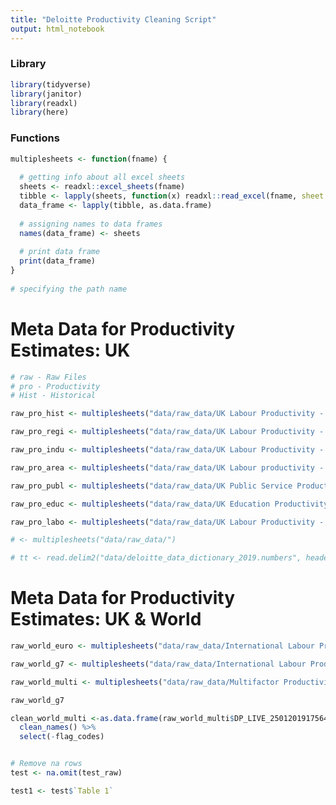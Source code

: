 ```yaml
---
title: "Deloitte Productivity Cleaning Script"
output: html_notebook
---
```

### Library
```r
library(tidyverse)
library(janitor)
library(readxl)
library(here)
```

### Functions
```r
multiplesheets <- function(fname) {
   
  # getting info about all excel sheets
  sheets <- readxl::excel_sheets(fname)
  tibble <- lapply(sheets, function(x) readxl::read_excel(fname, sheet = x))
  data_frame <- lapply(tibble, as.data.frame)
    
  # assigning names to data frames
  names(data_frame) <- sheets
    
  # print data frame
  print(data_frame)
}
  
# specifying the path name
```

# Meta Data for Productivity Estimates: UK
```r
# raw - Raw Files
# pro - Productivity
# Hist - Historical

raw_pro_hist <- multiplesheets("data/raw_data/UK Labour Productivity - Historical.xls")

raw_pro_regi <- multiplesheets("data/raw_data/UK Labour Productivity - Region by Industry.xls")

raw_pro_indu <- multiplesheets("data/raw_data/UK Labour Productivity - Industry division.xls")

raw_pro_area <- multiplesheets("data/raw_data/UK Labour productivity - Rural and urban areas.xls")

raw_pro_publ <- multiplesheets("data/raw_data/UK Public Service Productivity.xls")

raw_pro_educ <- multiplesheets("data/raw_data/UK Education Productivity.xls")

raw_pro_labo <- multiplesheets("data/raw_data/UK Labour Productivity - Time Series.xls")

# <- multiplesheets("data/raw_data/")

# tt <- read.delim2("data/deloitte_data_dictionary_2019.numbers", header = FALSE)
```

# Meta Data for Productivity Estimates: UK & World
```r
raw_world_euro <- multiplesheets("data/raw_data/International Labour Productivity - Europe.xls")

raw_world_g7 <- multiplesheets("data/raw_data/International Labour Productivity - G7.xls")

raw_world_multi <- multiplesheets("data/raw_data/Multifactor Productivity - OECD Countries.xls")
```

```r
raw_world_g7
```


```r
clean_world_multi <-as.data.frame(raw_world_multi$DP_LIVE_25012019175641197) %>% 
  clean_names() %>% 
  select(-flag_codes)
```
```r

```




```r
# Remove na rows
test <- na.omit(test_raw)
```



```r


test1 <- test$`Table 1`
``` 

